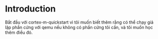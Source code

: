 # Introduction {.unnumbered}

Bắt đầu với cortex-m-quickstart vì tôi muốn biết thêm rằng có thể chạy giả lập phần cứng với qemu nếu không có phần cứng tôi cần, và tôi muốn học thêm điều đó.
